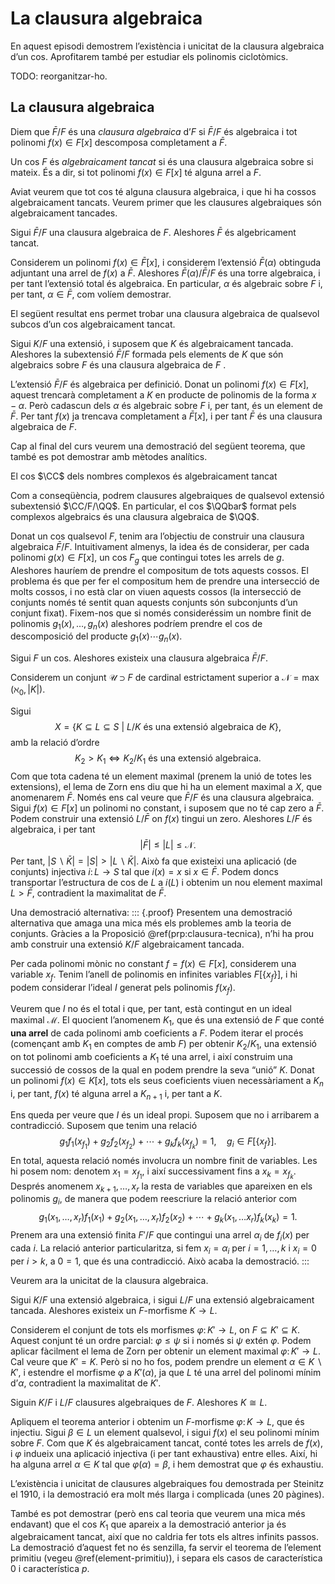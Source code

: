 # La clausura algebraica

En aquest episodi demostrem l'existència i unicitat de la clausura algebraica d'un cos. Aprofitarem també per estudiar
els polinomis ciclotòmics.

TODO: reorganitzar-ho.

## La clausura algebraica

::: {.definition #clausura-algebraica name="clausura algebraica"}
Diem que $\bar{F}/F$ és una *clausura algebraica* d'$F$ si $\bar{F}/F$ és algebraica i tot polinomi $f(x)\in F[x]$
descomposa completament a $\bar{F}$.
:::

::: {.definition #algebraicament-tancat name="algebraicament tancat"}
Un cos $F$ és *algebraicament tancat* si és una clausura algebraica sobre si mateix. És a dir, si tot
polinomi $f(x)\in F[x]$ té alguna arrel a $F$.
:::

Aviat veurem que tot cos té alguna clausura algebraica, i que hi ha cossos algebraicament tancats. Veurem
primer que les clausures algebraiques són algebraicament tancades.

::: {.proposition #clausura-tancada}
Sigui $\bar{F}/F$ una clausura algebraica de $F$. Aleshores $\bar{F}$ és algebricament tancat.
:::
::: {.proof}
Considerem un polinomi $f(x)\in \bar{F}[x]$, i considerem l'extensió $\bar{F}(\alpha)$ obtinguda adjuntant
una arrel de $f(x)$ a $\bar{F}$. Aleshores $\bar{F}(\alpha)/\bar{F}/ F$ és una torre algebraica, i per tant
l'extensió total és algebraica. En particular, $\alpha$ és algebraic sobre $F$ i, per tant, $\alpha \in \bar{F}$,
com volíem demostrar.
:::

El següent resultat ens permet trobar una clausura algebraica de qualsevol subcos d'un cos algebraicament tancat.

::: {.proposition #clausura-tecnica}
Sigui $K/F$ una extensió, i suposem que $K$ és algebraicament tancada. Aleshores la subextensió $\bar{F}/F$
formada pels elements de $K$ que són algebraics sobre $F$ és una clausura algebraica de $F$ .
:::
::: {.proof}
L'extensió $\bar{F} / F$  és algebraica per definició. Donat un polinomi
$f(x)\in F[x]$, aquest trencarà completament a $K$ en producte de polinomis de la forma $x-\alpha$. Però
cadascun dels $\alpha$ és algebraic sobre $F$ i, per tant, és un element de $\bar{F}$. Per tant $f(x)$ ja trencava
completament a $\bar{F}[x]$, i per tant $\bar{F}$ és una clausura algebraica de $F$.
:::

Cap al final del curs veurem una demostració del següent teorema, que també es pot demostrar amb mètodes analítics.

::: {.theorem #fta name="Teorema Fonamental de l'Àlgebra"}
El cos $\CC$ dels nombres complexos és algebraicament tancat
:::

Com a conseqüència, podrem clausures algebraiques de qualsevol extensió subextensió $\CC/F/\QQ$. En particular,
el cos $\QQbar$ format pels complexos algebraics és una clausura algebraica de $\QQ$.

Donat un cos qualsevol $F$, tenim ara l'objectiu de construir una clausura algebraica $\bar{F}/F$. Intuitivament almenys,
la idea és de considerar, per cada polinomi $g(x)\in F[x]$, un cos $F_g$ que contingui totes les arrels de $g$.
Aleshores hauríem de prendre el compositum de tots aquests cossos. El problema és que per fer el compositum
hem de prendre una intersecció de molts cossos, i no està clar on viuen aquests cossos (la intersecció
de conjunts només té sentit quan aquests conjunts són subconjunts d'un conjunt fixat). Fixem-nos que si
només consideréssim un nombre finit de polinomis $g_1(x),\ldots, g_n(x)$ aleshores podríem prendre
el cos de descomposició del producte $g_1(x)\cdots g_n(x)$.

::: {.theorem #existencia-clausura-algebraica name="existència de clausura algebraica"}
Sigui $F$ un cos. Aleshores existeix una clausura algebraica $\bar{F}/F$.
:::
::: {.proof}
Considerem un conjunt $\mathcal{U} \supset F$ de cardinal estrictament superior a $\mathcal{N}=\max(\aleph_0, |K|)$.

Sigui
$$X = \{K\subseteq L \subseteq S ~|~ L/K \text{ és una extensió algebraica de $K$}\},$$
amb la relació d'ordre
$$
K_2 > K_1 \iff \text{$K_2/K_1$ és una extensió algebraica}.
$$
Com que tota cadena té un element maximal (prenem la unió de totes les extensions), el lema de Zorn
ens diu que hi ha un element maximal a $X$, que anomenarem $\bar{F}$. Només ens cal veure que $\bar{F}/F$ és
una clausura algebraica. Sigui $f(x)\in F[x]$ un polinomi no constant, i suposem que no té cap zero a $\bar{F}$.
Podem construir una extensió $L / \bar{F}$ on $f(x)$ tingui un zero. Aleshores $L/F$ és algebraica, i per tant
$$
|\bar{F}| \leq |L| \leq \mathcal{N}.
$$
Per tant, $|S\smallsetminus \bar{K}| = |S| > |L\smallsetminus \bar{K}|$. Això fa que existeixi
una aplicació (de conjunts) injectiva $i \colon L \to S$ tal que $i(x)=x$ si $x\in \bar{F}$. Podem doncs
transportar l'estructura de cos de $L$ a $i(L)$ i obtenim un nou element maximal $L > \bar{F}$, contradient
la maximalitat de $\bar{F}$.
:::

Una demostració alternativa:
::: {.proof}
Presentem una demostració alternativa que amaga una mica més els problemes amb la teoria de conjunts. Gràcies
a la Proposició \@ref(prp:clausura-tecnica), n'hi ha prou amb construir una extensió $K/F$ algebraicament tancada.

Per
cada polinomi mònic no constant $f=f(x)\in F[x]$, considerem una variable $x_f$. Tenim l'anell de polinomis
en infinites variables $F[\{x_f\}]$, i hi podem considerar l'ideal $I$ generat pels polinomis $f(x_f)$.

Veurem que $I$ no és el total i que, per tant, està contingut en un ideal maximal $\mathcal{M}$. El quocient
l'anomenem $K_1$, que és una extensió de $F$ que conté **una arrel** de cada polinomi amb coeficients a $F$. Podem
iterar el procés (començant amb $K_1$ en comptes de amb $F$) per obtenir $K_2/K_1$, una extensió on tot polinomi
amb coeficients a $K_1$ té una arrel, i així construim una successió de cossos de la qual en podem
prendre la seva "unió" $K$. Donat un polinomi $f(x)\in K[x]$, tots els seus coeficients viuen necessàriament
a $K_n$ i, per tant, $f(x)$ té alguna arrel a $K_{n+1}$ i, per tant a $K$.

Ens queda per veure que $I$ és un ideal propi. Suposem que no i arribarem a contradicció. Suposem que tenim una
relació
$$
g_1 f_1(x_{f_1}) + g_2 f_2(x_{f_2}) + \cdots + g_k f_k(x_{f_k}) = 1,\quad g_i \in F[\{x_f\}].
$$
En total, aquesta relació només involucra un nombre finit de variables. Les hi posem nom: denotem $x_1=x_{f_1}$,
i així successivament fins a $x_k = x_{f_k}$. Després anomenem $x_{k+1},\ldots, x_r$ la resta de variables
que apareixen en els polinomis $g_i$, de manera que podem reescriure la relació anterior com
$$
g_1(x_1,\ldots, x_r) f_1(x_1) + g_2(x_1,\ldots,x_r) f_2(x_2)+\cdots+g_k(x_1,\ldots x_r) f_k(x_k)=1.
$$
Prenem ara una extensió finita $F'/F$ que contingui una arrel $\alpha_i$ de $f_i(x)$ per cada $i$. La relació
anterior particularitza, si fem $x_i=\alpha_i$ per $i=1,\ldots,k$ i $x_i=0$ per $i>k$, a $0=1$, que és una
contradicció. Això acaba la demostració.
:::

Veurem ara la unicitat de la clausura algebraica.

::: {.theorem name=""}
Sigui $K/F$ una extensió algebraica, i sigui $L/F$ una extensió algebraicament tancada. Aleshores existeix un
$F$-morfisme $K\to L$.
:::

::: {.proof}
Considerem el conjunt de tots els morfismes $\varphi\colon K' \to L$, on $F \subseteq K'\subseteq K$. Aquest
conjunt té un ordre parcial: $\varphi\leq \psi$ si i només si $\psi$ extén $\varphi$. Podem aplicar fàcilment
el lema de Zorn per obtenir un element maximal $\varphi \colon K' \to L$. Cal veure que $K'=K$. Però si no ho fos, podem prendre
un element $\alpha\in K\smallsetminus K'$, i estendre el morfisme $\varphi$ a $K'(\alpha)$, ja que $L$ té una arrel del
polinomi mínim d'$\alpha$, contradient la maximalitat de $K'$.
:::

::: {.corollary #unititat-clausura-algebraica name="unicitat de la clausura algebraica"}
Siguin $K/F$ i $L/F$ clausures algebraiques de $F$. Aleshores $K\cong L$.
:::

::: {.proof}
Apliquem el teorema anterior i obtenim un $F$-morfisme $\varphi\colon K \to L$, que és injectiu. Sigui $\beta\in L$ un
element qualsevol, i sigui $f(x)$ el seu polinomi mínim sobre $F$. Com que $K$ és algebraicament tancat, conté totes les
arrels de $f(x)$, i $\varphi$ indueix una aplicació injectiva (i per tant exhaustiva) entre elles. Així, hi ha alguna arrel
$\alpha\in K$ tal que $\varphi(\alpha)=\beta$, i hem demostrat que $\varphi$ és exhaustiu.
:::

::: {.remark}
L'existència i unicitat de clausures algebraiques fou demostrada per Steinitz el 1910, i la demostració era molt
més llarga i complicada (unes 20 pàgines).

També es pot demostrar (però ens cal teoria que veurem una mica més endavant) que el cos $K_1$
que apareix a la demostració anterior ja és algebraicament tancat, així que no caldria fer tots
els altres infinits passos. La demostració d'aquest fet no és senzilla, fa servir el teorema de l'element
primitiu (vegeu \@ref(element-primitiu)), i separa els casos de característica $0$ i característica $p$.
:::
